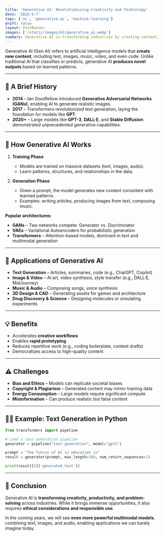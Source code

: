 ```yaml
---
title: 'Generative AI: Revolutionizing Creativity and Technology'
date: '2025-5-7'
tags: ['ai', 'generative-ai', 'machine-learning']
draft: false
layout: PostBanner
images: ['/static/images/ml/generative_ai.webp']
summary: Generative AI is transforming industries by creating content, art, code, and more. Explore its technology, applications, and implications.
---
```


Generative AI (Gen AI) refers to artificial intelligence models that **create new content**, including text, images, music, video, and even code. Unlike traditional AI that classifies or predicts, generative AI **produces novel outputs** based on learned patterns.

---

## 📜 A Brief History

- **2014** – Ian Goodfellow introduced **Generative Adversarial Networks (GANs)**, enabling AI to generate realistic images.
- **2017** – Transformers revolutionized text generation, laying the foundation for models like **GPT**.
- **2020+** – Large models like **GPT-3**, **DALL·E**, and **Stable Diffusion** demonstrated unprecedented generative capabilities.

---

## 🔧 How Generative AI Works

1. **Training Phase**

   - Models are trained on massive datasets (text, images, audio).
   - Learn patterns, structures, and relationships in the data.

2. **Generation Phase**
   - Given a prompt, the model generates new content consistent with learned patterns.
   - Examples: writing articles, producing images from text, composing music.

**Popular architectures**:

- **GANs** – Two networks compete: Generator vs. Discriminator
- **VAEs** – Variational Autoencoders for probabilistic generation
- **Transformers** – Attention-based models, dominant in text and multimodal generation

---

## 🧩 Applications of Generative AI

- **Text Generation** – Articles, summaries, code (e.g., ChatGPT, Copilot)
- **Image & Video** – AI art, video synthesis, style transfer (e.g., DALL·E, MidJourney)
- **Music & Audio** – Composing songs, voice synthesis
- **3D Design & CAD** – Generating assets for games and architecture
- **Drug Discovery & Science** – Designing molecules or simulating experiments

---

## 💡 Benefits

- Accelerates **creative workflows**
- Enables **rapid prototyping**
- Reduces repetitive work (e.g., coding boilerplate, content drafts)
- Democratizes access to high-quality content

---

## ⚠️ Challenges

- **Bias and Ethics** – Models can replicate societal biases
- **Copyright & Plagiarism** – Generated content may mimic training data
- **Energy Consumption** – Large models require significant compute
- **Misinformation** – Can produce realistic but false content

---

## 🧑‍💻 Example: Text Generation in Python

```python
from transformers import pipeline

# Load a text-generation pipeline
generator = pipeline("text-generation", model="gpt2")

prompt = "The future of AI in education is"
result = generator(prompt, max_length=100, num_return_sequences=1)

print(result[0]['generated_text'])
```

---

## 🎯 Conclusion

Generative AI is **transforming creativity, productivity, and problem-solving** across industries. While it brings immense opportunities, it also requires **ethical considerations and responsible use**.

In the coming years, we will see **even more powerful multimodal models**, combining text, images, and audio, enabling applications we can barely imagine today.
